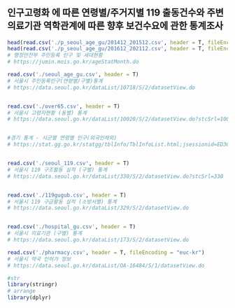# 

## 인구고령화 에 따른 연령별/주거지별 119 출동건수와 주변 의료기관 역학관계에 따른 향후 보건수요에 관한 통계조사

```r

head(read.csv('./p_seoul_age_gu/201412_201512.csv', header = T, fileEncoding = "euc-kr"))
head(read.csv('./p_seoul_age_gu/201612_202112.csv', header = T, fileEncoding = "euc-kr"))
# 행정안전부 주민등록 인구 및 세대현황
# https://jumin.mois.go.kr/ageStatMonth.do

read.csv('./seoul_age_gu.csv', header = T)
# 서울시 주민등록인구(연령별/구별)통계
# https://data.seoul.go.kr/dataList/10718/S/2/datasetView.do


read.csv('./over65.csv', header = T)
# 서울시 고령자현황 (동별) 통계
# https://data.seoul.go.kr/dataList/10020/S/2/datasetView.do?stcSrl=10020


#경기 통계 - 시군별 연령별 인구(외국인제외)
# https://stat.gg.go.kr/statgg/tblInfo/TblInfoList.html;jsessionid=ED36A8F829CA95BBD8A67B6BED74E4CC


read.csv('./seoul_119.csv', header = T)
# 서울시 119 구조활동 실적 (구별) 통계
# https://data.seoul.go.kr/dataList/330/S/2/datasetView.do?stcSrl=330


read.csv('./119gugub.csv', header = T)
# 서울시 119 구급활동 실적 (소방서별) 통계
# https://data.seoul.go.kr/dataList/329/S/2/datasetView.do


read.csv('./hospital_gu.csv', header = T)
# 서울시 의료기관 (구별) 통계
# https://data.seoul.go.kr/dataList/173/S/2/datasetView.do

read.csv('./pharmacy.csv', header = T, fileEncoding = "euc-kr")
# 서울시 약국 인허가 정보
# https://data.seoul.go.kr/dataList/OA-16484/S/1/datasetView.do
```

```r
#str
library(stringr)
# arrange
library(dplyr)
```
